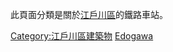 {{東京都區部行政區劃分類導航|鐵路車站}}
此頁面分類是關於[[江戶川區|江戶川區]]的鐵路車站。
{{Commonscat|Train stations in Edogawa ward}}
[[Category:江戶川區建築物|Category:江戶川區建築物]]
[[Category:東京都區部鐵路車站|Edogawa]]